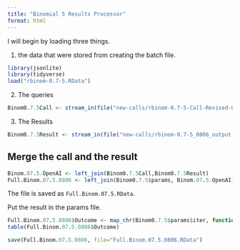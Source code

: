 ```yaml
---
title: "Binomial 5 Results Processor"
format: html
---
```


I will begin by loading three things.  

1. the data that were stored from creating the batch file.

```r
library(jsonlite)
library(tidyverse)
load("rbinom-0.7-5.RData")
```

2. The queries

```r
Binom0.7.5Call <- stream_in(file("new-calls/rbinom-0.7-5-Call-Revised-0806.jsonl"))
```

3. The Results

```r
Binom0.7.5Result <- stream_in(file("new-calls/rbinom-0.7-5_0806_output.jsonl"))
```

## Merge the call and the result

```r
Binom.07.5.OpenAI <- left_join(Binom0.7.5Call,Binom0.7.5Result)
Full.Binom.07.5.0806 <- left_join(Binom0.7.5$params, Binom.07.5.OpenAI)
```

The file is saved as `Full.Binom.07.5.RData`.

Put the result in the params file.

```r
Full.Binom.07.5.0806$Outcome <- map_chr(Binom0.7.5$params$iter, function(x) { unlist(Binom0.7.5Result$response$body$choices[[x]][[2]][2]) })
table(Full.Binom.07.5.0806$Outcome)
```

```r
save(Full.Binom.07.5.0806, file="Full.Binom.07.5.0806.RData")
```

